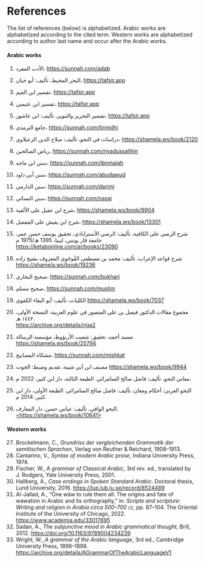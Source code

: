 
<!-- THIS FILE IS AUTOGENERATED. DO NOT EDIT DIRECTLY -->

# References {.unnumbered #chap-references}

The list of references (below) is alphabetized.
Arabic works are alphabetized according to the cited term.
Western works are alphabetized according to author last name and occur after the Arabic works.

#### Arabic works {.unnumbered}

::: {.ar}
   1. الأدب المفرد، [[https://sunnah.com/adab](https://sunnah.com/adab)]{lang='en'}
:::

::: {.ar}
   2. البحر المحيط، تأليف: أبو حيان، [[https://tafsir.app](https://tafsir.app)]{lang='en'}
:::

::: {.ar}
   3. تفسير ابن القيم، [[https://tafsir.app](https://tafsir.app)]{lang='en'}
:::

::: {.ar}
   4. تفسير ابن عثيمين، [[https://tafsir.app](https://tafsir.app)]{lang='en'}
:::

::: {.ar}
   5. تفسير التحرير والتنوير، تأليف: ابن عاشور، [[https://tafsir.app](https://tafsir.app)]{lang='en'}
:::

::: {.ar}
   6. جامع الترمذي، [[https://sunnah.com/tirmidhi](https://sunnah.com/tirmidhi)]{lang='en'}
:::

::: {.ar}
   7. دراسات في النحو، تأليف: صلاح الدين الزعبلاوي، [[https://shamela.ws/book/2120](https://shamela.ws/book/2120)]{lang='en'}
:::

::: {.ar}
   8. رياض الصالحين، [[https://sunnah.com/riyadussalihin](https://sunnah.com/riyadussalihin)]{lang='en'}
:::

::: {.ar}
   9. سنن ابن ماجه، [[https://sunnah.com/ibnmajah](https://sunnah.com/ibnmajah)]{lang='en'}
:::

::: {.ar}
  10. سنن أبي داود، [[https://sunnah.com/abudawud](https://sunnah.com/abudawud)]{lang='en'}
:::

::: {.ar}
  11. سنن الدارمي، [[https://sunnah.com/darimi](https://sunnah.com/darimi)]{lang='en'}
:::

::: {.ar}
  12. سنن النسائي، [[https://sunnah.com/nasai](https://sunnah.com/nasai)]{lang='en'}
:::

::: {.ar}
  13. شرح ابن عقيل على الألفية، [[https://shamela.ws/book/9904](https://shamela.ws/book/9904)]{lang='en'}
:::

::: {.ar}
  14. شرح ابن يعيش على المفصل، [[https://shamela.ws/book/13301](https://shamela.ws/book/13301)]{lang='en'}
:::

::: {.ar}
  15. شرح الرضي على الكافية، تأليف: الرضي الأستراباذي، تحقيق يوسف حسن عمر، جامعة قار يونس، ليبيا، 1395\ هـ/1975\ م  
      [[https://ketabonline.com/ar/books/23090](https://ketabonline.com/ar/books/23090)]{lang='en'}
:::

::: {.ar}
  16. شرح قواعد الإعراب، تأليف: محمد بن مصطفى القُوجَوي المعروف بشيخ زاده  
      [[https://shamela.ws/book/19236](https://shamela.ws/book/19236)]{lang='en'}
:::

::: {.ar}
  17. صحيح البخاري، [[https://sunnah.com/bukhari](https://sunnah.com/bukhari)]{lang='en'}
:::

::: {.ar}
  18. صحيح مسلم، [[https://sunnah.com/muslim](https://sunnah.com/muslim)]{lang='en'}
:::

::: {.ar}
  19. الكليات، تأليف: أبو البقاء الكفوي [[https://shamela.ws/book/7037](https://shamela.ws/book/7037)]{lang='en'}
:::

::: {.ar}
  20. مجموع مقالات الدكتور فيصل بن علي المنصور في علوم العربية، النسخة الأولى، ١٤٤٢\ هـ.  
      [[https://archive.org/details/riga2](https://archive.org/details/riga2)]{lang='en'}
:::

::: {.ar}
  21. مسند أحمد، تحقيق: شعيب الأرنؤوط، مؤسسة الرسالة  
      [[https://shamela.ws/book/25794](https://shamela.ws/book/25794)]{lang='en'}
:::

::: {.ar}
  22. مشكاة المصابيح، [[https://sunnah.com/mishkat](https://sunnah.com/mishkat)]{lang='en'}
:::

::: {.ar}
  23. مصنف ابن أبي شيبة، تقديم وضبط: الحوت [[https://shamela.ws/book/9944](https://shamela.ws/book/9944)]{lang='en'}
:::

::: {.ar}
  24. معاني النحو، تأليف: فاضل صالح السامرائي. الطبعة الثالثة، دار ابن كثير، 2022\ م.
:::

::: {.ar}
  25. النحو العربي: أحكام ومعان، تأليف: فاضل صالح السامرائي. الطبعة الأولى، دار ابن كثير، 2014\ م.
:::

::: {.ar}
  26. النحو الوافي، تأليف: عباس حسن، دار المعارف.  
      [[<https://shamela.ws/book/10641>](<https://shamela.ws/book/10641>)]{lang='en'}
:::


#### Western works {.unnumbered}

  27. Brockelmann,\ C., _Grundriss der vergleichenden Grammatik der semitischen Sprachen_, Verlag von Reuther & Reichard, 1908--1913.
  28. Cantarino,\ V., _Syntax of modern Arabic prose_, Indiana University Press, 1974.
  29. Fischer,\ W., _A grammar of Classical Arabic_, 3rd rev. ed., translated by J.\ Rodgers, Yale University Press, 2001.
  30. Hallberg,\ A., _Case endings in Spoken Standard Arabic_. Doctoral thesis, Lund University, 2016. <https://lup.lub.lu.se/record/8524489>
  31. Al-Jallad,\ A., "One wāw to rule them all: The origins and fate of wawation in Arabic and its orthography," in: _Scripts and scripture: Writing and religion in Arabia circa 500--700\ [ce]{.smallcaps}_, pp.\ 87--104. The Oriental Institute of the University of Chicago, 2022. <https://www.academia.edu/33017695>
  32. Sadan,\ A., _The subjunctive mood in Arabic grammatical thought_, Brill, 2012. <https://doi.org/10.1163/9789004234239>
  33. Wright,\ W., _A grammar of the Arabic language_, 3rd ed., Cambridge University Press, 1896--1898. <https://archive.org/details/AGrammarOfTheArabicLanguageV1>
